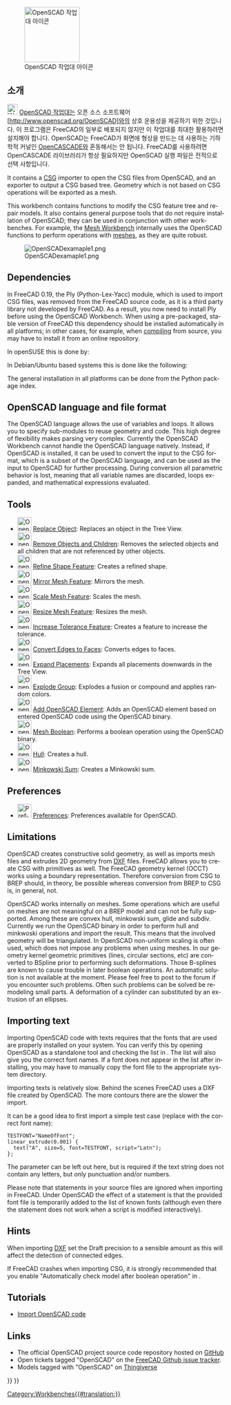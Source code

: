 <languages/>

{{Docnav
|[[Mesh_Workbench/ko|메쉬 작업대]]
|[[Part_Workbench/ko|부품 작업대]]
|IconL=Workbench_Mesh.svg
|IconR=Workbench_Part.svg
}}

[[Image:Workbench_OpenSCAD.svg|thumb|128px|OpenSCAD 작업대 아이콘]]

{{TOCright}}

<span id="Introduction"></span>
== 소개 ==

<div class="mw-translate-fuzzy">
[[Image:Workbench_OpenSCAD.svg|24px]] [[OpenSCAD_Workbench/ko|OpenSCAD 작업대]]는 오픈 소스 소프트웨어 [http://www.openscad.org/OpenSCAD]와의 상호 운용성을 제공하기 위한 것입니다. 이 프로그램은 FreeCAD의 일부로 배포되지 않지만 이 작업대를 최대한 활용하려면 설치해야 합니다. OpenSCAD는 FreeCAD가 화면에 형상을 만드는 데 사용하는 기하학적 커널인 [[OpenCASCADE|OpenCASCADE]]와 혼동해서는 안 됩니다. FreeCAD를 사용하려면 OpenCASCADE 라이브러리가 항상 필요하지만 OpenSCAD 실행 파일은 전적으로 선택 사항입니다.
</div>

<div lang="en" dir="ltr" class="mw-content-ltr">
It contains a [[OpenSCAD_CSG|CSG]] importer to open the CSG files from OpenSCAD, and an exporter to output a CSG based tree. Geometry which is not based on CSG operations will be exported as a mesh.
</div>

<div lang="en" dir="ltr" class="mw-content-ltr">
This workbench contains functions to modify the CSG feature tree and repair models. It also contains general purpose tools that do not require installation of OpenSCAD; they can be used in conjunction with other workbenches. For example, the [[Mesh_Workbench|Mesh Workbench]] internally uses the OpenSCAD functions to perform operations with [[Mesh|meshes]], as they are quite robust.
</div>

[[Image:OpenSCADexamaple1.png]]

<div lang="en" dir="ltr" class="mw-content-ltr">
== Dependencies ==
</div>

<div lang="en" dir="ltr" class="mw-content-ltr">
In FreeCAD 0.19, the Ply (Python-Lex-Yacc) module, which is used to import CSG files, was removed from the FreeCAD source code, as it is a third party library not developed by FreeCAD. As a result, you now need to install Ply before using the OpenSCAD Workbench. When using a pre-packaged, stable version of FreeCAD this dependency should be installed automatically in all platforms; in other cases, for example, when [[Compiling|compiling]] from source, you may have to install it from an online repository.
</div>

<div lang="en" dir="ltr" class="mw-content-ltr">
In openSUSE this is done by:
</div>

{{Code|code=
sudo zypper install python3-ply
}}

<div lang="en" dir="ltr" class="mw-content-ltr">
In Debian/Ubuntu based systems this is done like the following:
</div>

{{Code|code=
sudo apt install python3-ply
}}

<div lang="en" dir="ltr" class="mw-content-ltr">
The general installation in all platforms can be done from the Python package index.
</div>

{{Code|code=
pip3 install --user ply
}}

<div lang="en" dir="ltr" class="mw-content-ltr">
== OpenSCAD language and file format ==
</div>

<div lang="en" dir="ltr" class="mw-content-ltr">
The OpenSCAD language allows the use of variables and loops. It allows you to specify sub-modules to reuse geometry and code. This high degree of flexibility makes parsing very complex. Currently the OpenSCAD Workbench cannot handle the OpenSCAD language natively. Instead, if OpenSCAD is installed, it can be used to convert the input to the CSG format, which is a subset of the OpenSCAD language, and can be used as the input to OpenSCAD for further processing. During conversion all parametric behavior is lost, meaning that all variable names are discarded, loops expanded, and mathematical expressions evaluated.
</div>

<div lang="en" dir="ltr" class="mw-content-ltr">
== Tools ==
</div>

<div lang="en" dir="ltr" class="mw-content-ltr">
* [[Image:OpenSCAD_ReplaceObject.svg|32px]] [[OpenSCAD_ReplaceObject|Replace Object]]: Replaces an object in the Tree View.
* [[Image:OpenSCAD_RemoveSubtree.svg|32px]] [[OpenSCAD_RemoveSubtree|Remove Objects and Children]]: Removes the selected objects and all children that are not referenced by other objects.
* [[Image:OpenSCAD_RefineShapeFeature.svg|32px]] [[OpenSCAD_RefineShapeFeature|Refine Shape Feature]]: Creates a refined shape.
* [[Image:OpenSCAD_MirrorMeshFeature.svg|32px]] [[OpenSCAD_MirrorMeshFeature|Mirror Mesh Feature]]: Mirrors the mesh.
* [[Image:OpenSCAD_ScaleMeshFeature.svg|32px]] [[OpenSCAD_ScaleMeshFeature|Scale Mesh Feature]]: Scales the mesh.
* [[Image:OpenSCAD_ResizeMeshFeature.svg|32px]] [[OpenSCAD_ResizeMeshFeature|Resize Mesh Feature]]: Resizes the mesh.
* [[Image:OpenSCAD_IncreaseToleranceFeature.svg|32px]] [[OpenSCAD_IncreaseToleranceFeature|Increase Tolerance Feature]]: Creates a feature to increase the tolerance.
* [[Image:OpenSCAD_Edgestofaces.svg|32px]] [[OpenSCAD_Edgestofaces|Convert Edges to Faces]]: Converts edges to faces.
* [[Image:OpenSCAD_ExpandPlacements.svg|32px]] [[OpenSCAD_ExpandPlacements|Expand Placements]]: Expands all placements downwards in the Tree View.
* [[Image:OpenSCAD_ExplodeGroup.svg|32px]] [[OpenSCAD_ExplodeGroup|Explode Group]]: Explodes a fusion or compound and applies random colors.
* [[Image:OpenSCAD_AddOpenSCADElement.svg|32px]] [[OpenSCAD_AddOpenSCADElement|Add OpenSCAD Element]]: Adds an OpenSCAD element based on entered OpenSCAD code using the OpenSCAD binary.
* [[Image:OpenSCAD_MeshBoolean.svg|32px]] [[OpenSCAD_MeshBoolean|Mesh Boolean]]: Performs a boolean operation using the OpenSCAD binary.
* [[Image:OpenSCAD_Hull.svg|32px]] [[OpenSCAD_Hull|Hull]]: Creates a hull.
* [[Image:OpenSCAD_Minkowski.svg|32px]] [[OpenSCAD_Minkowski|Minkowski Sum]]: Creates a Minkowski sum.
</div>

<div lang="en" dir="ltr" class="mw-content-ltr">
== Preferences ==
</div>

<div lang="en" dir="ltr" class="mw-content-ltr">
* [[Image:Preferences-openscad.svg|32px]] [[OpenSCAD_Preferences|Preferences]]: Preferences available for OpenSCAD.
</div>

<div lang="en" dir="ltr" class="mw-content-ltr">
== Limitations ==
</div>

<div lang="en" dir="ltr" class="mw-content-ltr">
OpenSCAD creates constructive solid geometry, as well as imports mesh files and extrudes 2D geometry from [[DXF|DXF]] files. FreeCAD allows you to create CSG with primitives as well. The FreeCAD geometry kernel (OCCT) works using a boundary representation. Therefore conversion from CSG to BREP should, in theory, be possible whereas conversion from BREP to CSG is, in general, not.
</div>

<div lang="en" dir="ltr" class="mw-content-ltr">
OpenSCAD works internally on meshes. Some operations which are useful on meshes are not meaningful on a BREP model and can not be fully supported. Among these are convex hull, minkowski sum, glide and subdiv. Currently we run the OpenSCAD binary in order to perform hull and minkwoski operations and import the result. This means that the involved geometry will be triangulated. In OpenSCAD non-uniform scaling is often used, which does not impose any problems when using meshes. In our geometry kernel geometric primitives (lines, circular sections, etc) are converted to BSpline prior to performing such deformations. Those B-splines are known to cause trouble in later boolean operations. An automatic solution is not available at the moment. Please feel free to post to the forum if you encounter such problems. Often such problems can be solved be remodeling small parts. A deformation of a cylinder can substituted by an extrusion of an ellipses.
</div>

<div lang="en" dir="ltr" class="mw-content-ltr">
== Importing text ==
</div>

<div lang="en" dir="ltr" class="mw-content-ltr">
Importing OpenSCAD code with texts requires that the fonts that are used are properly installed on your system. You can verify this by opening OpenSCAD as a standalone tool and checking the list in {{MenuCommand|Help → Font List}}. The list will also give you the correct font names. If a font does not appear in the list after installing, you may have to manually copy the font file to the appropriate system directory.
</div>

<div lang="en" dir="ltr" class="mw-content-ltr">
Importing texts is relatively slow. Behind the scenes FreeCAD uses a DXF file created by OpenSCAD. The more contours there are the slower the import.
</div>

<div lang="en" dir="ltr" class="mw-content-ltr">
It can be a good idea to first import a simple test case (replace {{Incode|NameOfFont}} with the correct font name):
</div>

<pre>
TESTFONT="NameOfFont";
linear_extrude(0.001) {
  text("A", size=5, font=TESTFONT, script="Latn");
};
</pre>

<div lang="en" dir="ltr" class="mw-content-ltr">
The {{Incode|<nowiki>script="Latn"</nowiki>}} parameter can be left out here, but is required if the text string does not contain any letters, but only punctuation and/or numbers.
</div>

<div lang="en" dir="ltr" class="mw-content-ltr">
Please note that {{Incode|<nowiki>use <FONT>;</nowiki>}} statements in your source files are ignored when importing in FreeCAD. Under OpenSCAD the effect of a {{Incode|use}} statement is that the provided font file is temporarily added to the list of known fonts (although even there the statement does not work when a script is modified interactively).
</div>

<div lang="en" dir="ltr" class="mw-content-ltr">
== Hints ==
</div>

<div lang="en" dir="ltr" class="mw-content-ltr">
When importing [[DXF|DXF]] set the Draft precision to a sensible amount as this will affect the detection of connected edges.
</div>

<div lang="en" dir="ltr" class="mw-content-ltr">
If FreeCAD crashes when importing CSG, it is strongly recommended that you enable "Automatically check model after boolean operation" in {{MenuCommand|Menu → Edit → Preferences → Part/Part Design → General → Model settings}}.
</div>

<div lang="en" dir="ltr" class="mw-content-ltr">
== Tutorials ==
</div>

<div lang="en" dir="ltr" class="mw-content-ltr">
* [[Import_OpenSCAD_code|Import OpenSCAD code]]
</div>

<div lang="en" dir="ltr" class="mw-content-ltr">
== Links ==
</div>

<div lang="en" dir="ltr" class="mw-content-ltr">
* The official OpenSCAD project source code repository hosted on [https://github.com/openscad/openscad GitHub]
* Open tickets tagged "OpenSCAD" on the [https://github.com/FreeCAD/FreeCAD/labels/Mod:%20OpenSCAD FreeCAD Github issue tracker].
* Models tagged with "OpenSCAD" on [http://www.thingiverse.com/tag:openscad Thingiverse]
</div>


{{Docnav
|[[Mesh_Workbench/ko|메쉬 작업대]]
|[[Part_Workbench/ko|부품 작업대]]
|IconL=Workbench_Mesh.svg
|IconR=Workbench_Part.svg
}}

{{OpenSCAD Tools navi{{#translation:}}}}
{{Userdocnavi{{#translation:}}}}
[[Category:Workbenches{{#translation:}}]]